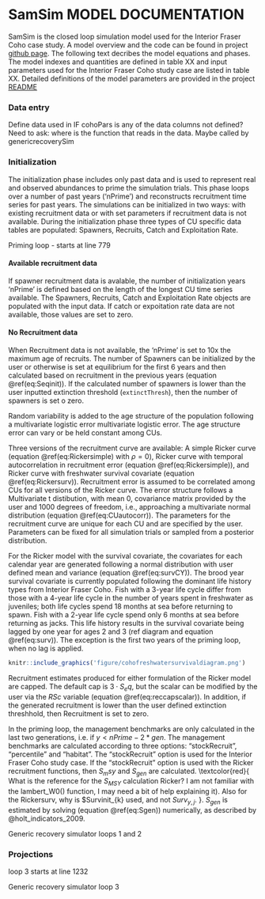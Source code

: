 <!-- The following code should appear at the beginning of the first appendix.
After that, all subsequent sections will be turned into appendices. -->


# SamSim MODEL DOCUMENTATION {#app:third-appendix}

SamSim is the closed loop simulation model used for the Interior Fraser Coho case study. A model overview and the code can be found in project [github page](https://github.com/Pacific-salmon-assess/samSim/tree/LRP). The following text decribes the model equations and phases. The model indexes and quantities are defined in table XX and input parameters used for the Interior Fraser Coho study case are listed in table XX. Detailed definitions of the model parameters are provided in the project [README](https://github.com/Pacific-salmon-assess/samSim/tree/LRP#readme) 

<!----> 
\begin{table}[ht]
\caption{List of samSim model indexes and variables.}
\begin{tabular}{ll}
\hline
Notation & definition \\ 
\hline
$y$ & year \\ 
$j$ & age \\
$k$ & Conservation Unit (CU)\\
$S_{y,k}$ & Spawners \\
$RY_{y,k}$ & Calendar Year Recruits \\
$Ra_{y,k,j}$ & Age specific brood year Recruits \\
$RBY_{y,k}$ & Total brood year Recruits \\
$C_{y,k}$ & Catch \\
$ER_{y,k}$ & Exploitation rate \\
$\alpha_{k}$ & Ricker productivity parameter\\
$\beta_{k}$ & Ricker carrying capacity inverse\\ 
$\sigma_{k}$ & Recruitment model standard deviation\\
$w_{y,k}$ & Recruitment deviations\\
\hline
\end{tabular}
\end{table}


\begin{table}[ht]
<!--
\caption{List of samSim model parameters and values used for the Interior Fraser study case.}
--> 
\begin{tabular}{l p{4cm} p{3cm} l}
\hline
Notation & definition & data input name & value \\ 
\hline
$\alpha_{k}$ & Ricker productivity parameter & alpha & mcmc sample\\
$\beta_{k}$ & Ricker carrying capacity inverse & beta & mcmc sample\\ 
$\sigma_{k}$ & Recruitment model standard deviation & alpha & mcmc sample\\
$\gamma_{k}$ & Recruitment model standard deviation & alpha & mcmc sample\\
$RSc$ & Scalar used to cap High recruitment values & CapScalar &3\\
$\rho$ & temporal autocorrealtion coefficient & rho & 0\\
\hline
\end{tabular}
\end{table}



### Data entry

Define data used in IF cohoPars is any of the data columns not defined?
Need to ask: where is the function that reads in the data. Maybe called by genericrecoverySim


### Initialization 

The initialization phase includes only past data and is used to represent real and observed abundances to prime the simulation trials. This phase loops over a number of past years ('nPrime') and reconstructs recruitment time series for past years. The simulations can be initialized in two ways: with existing recruitment data or with set parameters if recruitment data is not available. During the initialization phase three types of CU specific data tables are populated: Spawners, Recruits, Catch and Exploitation Rate.  
 
Priming loop - starts at line 779

#### Available recruitment data

If spawner recruitment data is avalable, the number of initialization years 'nPrime' is defined based on the length of the longest CU time series available. The Spawners, Recruits, Catch and Exploitation Rate objects are populated with the input data. If catch or expoitation rate data are not available, those values are set to zero.




#### No Recruitment data

When Recruitment data is not available, the 'nPrime' is set to 10x the maximum age of recruits. The number of Spawners can be initialized by the user or otherwise is set at equilibrium for the first 6 years and then calculated based on recruitment in the previous years (equation \@ref(eq:Seqinit)). If the calculated number of spawners is lower than the user inputted extinction threshold (`extinctThresh`), then the number of spawners is set o zero. 

\begin{align}
  S_{y<=6,k} &= \frac{\alpha_{k}}{\beta_{k}} \\
  S_{y>6,k} &= RY_{y,k} \cdot (1- ER_{y,k})
  (\#eq:Seqinit)
\end{align}


Random variability is added to the age structure of the population following a multivariate logistic error multivariate logistic error. The age structure error can vary or be held constant among CUs. 
<!-- cite (Schnute and Richards 1995, eqns.S.9 and S.10) --> 

Three versions of the recruitment curve are available: A simple Ricker curve (equation \@ref(eq:Rickersimple) with $\rho = 0$), Ricker curve with temporal autocorrelation in recruitment error (equation \@ref(eq:Rickersimple)), and Ricker curve with freshwater survival covariate (equation \@ref(eq:Rickersurv)). Recruitment error is assumed to be correlated among CUs for all versions of the Ricker curve. The error structure follows a Multivariate t distibution, with mean 0, covariance matrix provided by the user and 1000 degrees of freedom, i.e., approaching a multivariate normal distribution (equation \@ref(eq:CUautocorr)). The parameters for the recruitment curve are unique for each CU and are specified by the user. Parameters can be fixed for all simulation trials or sampled from a posterior distribution. 

\begin{align}
  RBY_{y,k} &= S \cdot e^{\alpha{k} - \beta{k} \cdot S + w_{y,k} - \frac{sig_{k}^{2}}{2}}\\
  w_{y=1,k} &= 0 * \rho + v_{y,k} \\
  w_{y>1,k} &= w_{y-1,k} * \rho + v_{y,k} 
  (\#eq:Rickersimple)
\end{align}

\begin{align}
  Ra_{y,k,j} &= Propage_{j} \cdot S \cdot e^{\alpha{k} - \beta{k} \cdot S + \gamma_{k} \cdot Surv_{y,j} + w_{y,k} - \frac{\sigma_{k}^{2}}{2}}\\
  RBY_{y,k} &= \sum^{j}Ra_{y,k,j}
  (\#eq:Rickersurv)
\end{align}

\begin{equation}
  v_{y,k} \sim Multivariate t(\mu=0,covMat,df=1000)
  (\#eq:CUautocorr)
\end{equation}


For the Ricker model with the survival covariate, the covariates for each calendar year are generated following a normal distribution with user defined mean and variance (equation \@ref(eq:survCY)). The brood year survival covariate is currently populated following the dominant life history types from Interior Fraser Coho. Fish with a 3-year life cycle differ from those with a 4-year life cycle in the number of years spent in freshwater as juveniles; both life cycles spend 18 months at sea before returning to spawn. Fish with a 2-year life cycle spend only 6 months at sea before returning as jacks. This life history results in the survival covariate being lagged by one year for ages 2 and 3 (ref diagram and equation \@ref(eq:surv)). The exception is the first two years of the priming loop, when no lag is applied.
 
\begin{align}
  SurvCY_{y} &\sim N(\mu_{Surv},\sigma_{Surv})
  (\#eq:survCY)
\end{align}

\begin{align}
Surv_{y,j} = 
\begin{cases}
 SurvCY_{y-1} & \text{if} j\leq 3 \\
 SurvCY_{y} & \text{otherwise}
\end{cases}
 (\#eq:surv)
\end{align}


```r
knitr::include_graphics('figure/cohofreshwatersurvivaldiagram.png')
```


Recruitment estimates produced for either formulation of the Ricker model are capped. The default cap is  $3 \cdot S_eq$, but the scalar can be modified by the user via the $RSc$ variable (equation \@ref(eq:reccapscalar)). In addition, if the generated recruitment is lower than the user defined extinction threshhold, then Recruitment is set to zero.  

\begin{align}
  S_{eq} &= \alpha_{k}/\beta_{k}\\
  RBY_{y,k} &= min(RBY_{y,k} , RSc \cdot \frac{\alpha_{k}}{\beta_{k}})
  (\#eq:reccapscalar)
\end{align}

In the priming loop, the management benchmarks are only calculated in the last two generations, i.e. if $y<nPrime-2*gen$. The management benchmarks are calculated according to three options: "stockRecruit", "percentile" and "habitat". The "stockRecruit" option is used for the Interior Fraser Coho study case. 
If the "stockRecruit" option is used with the Ricker recruitment functions, then $S_msy$ and $S_{gen}$ are calculated. \textcolor{red}{ What is the reference for the $S_{MSY}$ calculation Ricker? I am not familiar with the  lambert_W0() function, I may need a bit of help explaining it). Also for the Rickersurv, why is $Survinit_{k} used, and not $Surv_{y,j}$. }. $S_{gen}$ is estimated by solving (equation \@ref(eq:Sgen)) numerically, as described by @holt_indicators_2009. 



\begin{align}
  S_{MSY} &= (1 - lambertW(e^{1-\alpha_{k}}))/\beta_{k}
  (\#eq:smsy)
\end{align}

\begin{align}
  S_{MSY} &= (1 - lambertW(e^{1-{\alpha_{k}}^\prime}))/\beta_{k}\\
  {\alpha_{k}}^\prime &= \alpha_{k} + \gamma_{k}\cdot log(Survinit_{k})
  (\#eq:smsy)
\end{align}


\begin{align}
  S_{MSY} &= S_{gen} \cdot e^{\alpha_{k}\cdot (1-S_{gen}/\beta_{k})} 
  (\#eq:Sgen)
\end{align}

Generic recovery simulator loops 1 and 2


\begin{equation}
  1 + 1 = 2
  (\#eq:)
\end{equation}



### Projections

loop 3 starts at line 1232

Generic recovery simulator loop 3



